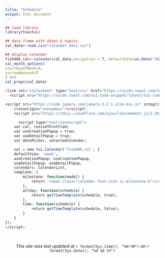 ```yaml
---
title: "Schedule"
output: html_document
---
```


```r
## load library
library(toastui)

## data frame with dates & topics
cal_data<-read.csv("calendar_data.csv")

## display calendar
fish406_cal<-calendar(cal_data,navigation = T, defaultDate=as.Date("2025-09-24")) %>%
cal_month_options(
startDayOfWeek=0,
narrowWeekend=T
) %>%
cal_props(cal_data)

<link rel="stylesheet" type="text/css" href="https://uicdn.toast.com/tui-calendar/latest/tui-calendar.css" />
  <script src="https://uicdn.toast.com/tui.code-snippet/latest/tui-code-snippet.js"></script>

<script src="https://code.jquery.com/jquery-3.2.1.slim.min.js" integrity="sha384-KJ3o2DKtIkvYIK3UENzmM7KCkRr/rE9/Qpg6aAZGJwFDMVNA/GpGFF93hXpG5KkN"
    crossorigin="anonymous"></script>
    <script src="https://cdnjs.cloudflare.com/ajax/libs/moment.js/2.20.1/moment.min.js"></script>

      <script type="text/javascript">
    var cal, resizeThrottled;
    var useCreationPopup = true;
    var useDetailPopup = true;
    var datePicker, selectedCalendar;

    cal = new tui.Calendar('fish406_cal', {
    defaultView: 'week',
    useCreationPopup: useCreationPopup,
    useDetailPopup: useDetailPopup,
    calendars: CalendarList,
    template: {
        milestone: function(model) {
            return '<span class="calendar-font-icon ic-milestone-b"></span> <span style="background-color: ' + model.bgColor + '">' + model.title + '</span>';
        },
        allday: function(schedule) {
            return getTimeTemplate(schedule, true);
        },
        time: function(schedule) {
            return getTimeTemplate(schedule, false);
        }
    }
});
</script>

```

<br>

<center>*This site was last updated at `r format(Sys.time(), "%H:%M")` on `r format(Sys.Date(), "%d %b %Y")`*</center>
